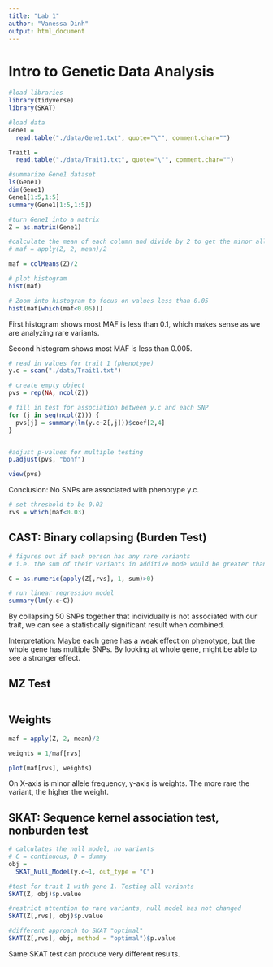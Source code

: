 ```yaml
---
title: "Lab 1"
author: "Vanessa Dinh"
output: html_document
---
```


# Intro to Genetic Data Analysis

```r
#load libraries
library(tidyverse)
library(SKAT)
```

```r
#load data
Gene1 =
  read.table("./data/Gene1.txt", quote="\"", comment.char="")

Trait1 = 
  read.table("./data/Trait1.txt", quote="\"", comment.char="")
```

```r
#summarize Gene1 dataset
ls(Gene1)
dim(Gene1)
Gene1[1:5,1:5]
summary(Gene1[1:5,1:5])
```

```r
#turn Gene1 into a matrix
Z = as.matrix(Gene1)

#calculate the mean of each column and divide by 2 to get the minor allele frequency
# maf = apply(Z, 2, mean)/2

maf = colMeans(Z)/2

# plot histogram
hist(maf)

# Zoom into histogram to focus on values less than 0.05
hist(maf[which(maf<0.05)])
```

First histogram shows most MAF is less than 0.1, which makes sense as we are analyzing rare variants.

Second histogram shows most MAF is less than 0.005.

```r
# read in values for trait 1 (phenotype)
y.c = scan("./data/Trait1.txt")

# create empty object
pvs = rep(NA, ncol(Z))

# fill in test for association between y.c and each SNP
for (j in seq(ncol(Z))) {
  pvs[j] = summary(lm(y.c~Z[,j]))$coef[2,4]
}


#adjust p-values for multiple testing
p.adjust(pvs, "bonf")

view(pvs)

```

Conclusion: No SNPs are associated with phenotype y.c.

```r
# set threshold to be 0.03
rvs = which(maf<0.03)
```

## CAST: Binary collapsing (Burden Test)

```r
# figures out if each person has any rare variants
# i.e. the sum of their variants in additive mode would be greater than 0

C = as.numeric(apply(Z[,rvs], 1, sum)>0)

# run linear regression model
summary(lm(y.c~C))
```

By collapsing 50 SNPs together that individually is not associated with our trait, we can see a statistically significant result when combined.

Interpretation: Maybe each gene has a weak effect on phenotype, but the whole gene has multiple SNPs. By looking at whole gene, might be able to see a stronger effect.

## MZ Test

```r

```

## Weights

```r
maf = apply(Z, 2, mean)/2

weights = 1/maf[rvs]

plot(maf[rvs], weights)
```
On X-axis is minor allele frequency, y-axis is weights. The more rare the variant, the higher the weight.

## SKAT: Sequence kernel association test, nonburden test

```r
# calculates the null model, no variants
# C = continuous, D = dummy
obj =
  SKAT_Null_Model(y.c~1, out_type = "C")

#test for trait 1 with gene 1. Testing all variants
SKAT(Z, obj)$p.value

#restrict attention to rare variants, null model has not changed
SKAT(Z[,rvs], obj)$p.value

#different approach to SKAT "optimal"
SKAT(Z[,rvs], obj, method = "optimal")$p.value
```

Same SKAT test can produce very different results.